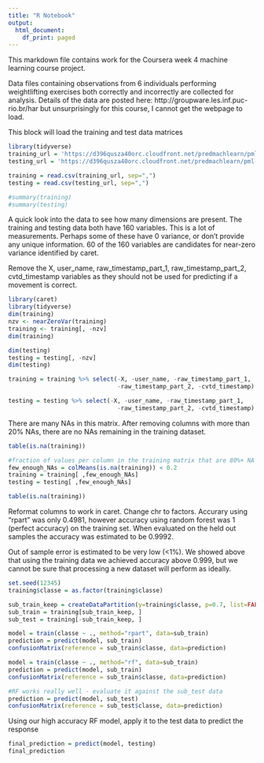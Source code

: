 ```yaml
---
title: "R Notebook"
output:
  html_document:
    df_print: paged
---
```


This markdown file contains work for the Coursera week 4 machine learning
course project.

Data files containing observations from 6 individuals performing weightlifting
exercises both correctly and incorrectly are collected for analysis.   Details
of the data are posted here: http://groupware.les.inf.puc-rio.br/har but 
unsurprisingly for this course, I cannot get the webpage to load.

This block will load the training and test data matrices
```r
library(tidyverse)
training_url = 'https://d396qusza40orc.cloudfront.net/predmachlearn/pml-training.csv'
testing_url = 'https://d396qusza40orc.cloudfront.net/predmachlearn/pml-testing.csv'

training = read.csv(training_url, sep=",") 
testing = read.csv(testing_url, sep=",")

#summary(training)
#summary(testing)
```

A quick look into the data to see how many dimensions are present.
The training and testing data both have 160 variables.  This is a lot of 
measurements.  Perhaps some of these have 0 variance, or don't provide any
unique information.   60 of the 160 variables are candidates for near-zero 
variance identified by caret.

Remove the X, user_name, raw_timestamp_part_1, raw_timestamp_part_2, cvtd_timestamp 
variables as they should not be used for predicting if a movement is correct.
```r
library(caret)
library(tidyverse)
dim(training)
nzv <- nearZeroVar(training)
training <- training[, -nzv]
dim(training)

dim(testing)
testing = testing[, -nzv]
dim(testing)

training = training %>% select(-X, -user_name, -raw_timestamp_part_1, 
                               -raw_timestamp_part_2, -cvtd_timestamp)

testing = testing %>% select(-X, -user_name, -raw_timestamp_part_1, 
                               -raw_timestamp_part_2, -cvtd_timestamp)

```

There are many NAs in this matrix.  After removing columns with more
than 20% NAs, there are no NAs remaining in the training dataset.
```r
table(is.na(training))

#fraction of values per column in the training matrix that are 80%+ NA 
few_enough_NAs = colMeans(is.na(training)) < 0.2
training = training[ ,few_enough_NAs]
testing = testing[ ,few_enough_NAs]

table(is.na(training))
```

Reformat columns to work in caret. Change chr to factors.
Accurary using "rpart" was only 0.4981, however accuracy using random forest was
1 (perfect accuracy) on the training set.   When evaluated on the held out samples
the accuracy was estimated to be 0.9992.

Out of sample error is estimated to be very low (<1%).   We showed above that
using the training data we achieved accuracy above 0.999, but we cannot be sure
that processing a new dataset will perform as ideally.
```r
set.seed(12345)
training$classe = as.factor(training$classe)

sub_train_keep = createDataPartition(y=training$classe, p=0.7, list=FALSE)
sub_train = training[sub_train_keep, ]
sub_test = training[-sub_train_keep, ]

model = train(classe ~ ., method="rpart", data=sub_train)
prediction = predict(model, sub_train)
confusionMatrix(reference = sub_train$classe, data=prediction)

model = train(classe ~ ., method="rf", data=sub_train)
prediction = predict(model, sub_train)
confusionMatrix(reference = sub_train$classe, data=prediction)

#RF works really well - evaluate it against the sub_test data
prediction = predict(model, sub_test)
confusionMatrix(reference = sub_test$classe, data=prediction)
```

Using our high accuracy RF model, apply it to the test data to predict the 
response
```r
final_prediction = predict(model, testing)
final_prediction
```
